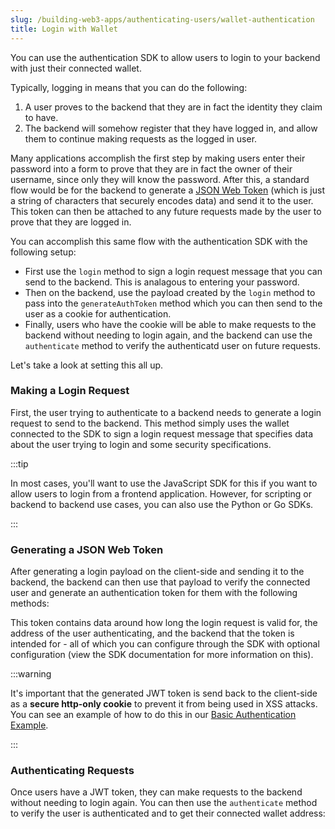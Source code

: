 ```yaml
---
slug: /building-web3-apps/authenticating-users/wallet-authentication
title: Login with Wallet
---
```



You can use the authentication SDK to allow users to login to your backend with just their connected wallet.

Typically, logging in means that you can do the following:

1. A user proves to the backend that they are in fact the identity they claim to have.
2. The backend will somehow register that they have logged in, and allow them to continue making requests as the logged in user.

Many applications accomplish the first step by making users enter their password into a form to prove that they are in fact the owner of their username, since only they will know the password. After this, a standard flow would be for the
backend to generate a  [JSON Web Token](https://jwt.io) (which is just a string of characters that securely encodes data) and send it to the user. This token can then be attached to any future requests made by the user to prove that they are logged in.

You can accomplish this same flow with the authentication SDK with the following setup:
- First use the `login` method to sign a login request message that you can send to the backend. This is analagous to entering your password.
- Then on the backend, use the payload created by the `login` method to pass into the `generateAuthToken` method which you can then send to the user as a cookie for authentication.
- Finally, users who have the cookie will be able to make requests to the backend without needing to login again, and the backend can use the `authenticate` method to verify the authenticatd user on future requests.

Let's take a look at setting this all up.

### Making a Login Request

First, the user trying to authenticate to a backend needs to generate a login request to send to the backend. This method simply uses the wallet connected to the SDK to sign a login request message that specifies data about the user trying to login and some security specifications.

:::tip

In most cases, you'll want to use the JavaScript SDK for this if you want to allow users to login from a frontend application. However, for scripting or backend to backend use cases, you can also use the Python or Go SDKs.

:::

<ThirdwebCodeSnippet contract="WalletAuthenticator" name="login" />

### Generating a JSON Web Token

After generating a login payload on the client-side and sending it to the backend, the backend can then use that payload to verify the connected user and generate an authentication token for them with the following methods:

<ThirdwebCodeSnippet contract="WalletAuthenticator" name="generateAuthToken" />

This token contains data around how long the login request is valid for, the address of the user authenticating, and the backend that the token is intended for - all of which you can configure through the SDK with optional configuration (view the SDK documentation for more information on this).

:::warning

It's important that the generated JWT token is send back to the client-side as a **secure http-only cookie** to prevent it from being used in XSS attacks. You can see an example of how to do this in our [Basic Authentication Example](https://github.com/thirdweb-example/sign-in-with-ethereum/blob/2ecbf412fdb9888a1f3027ba6ff737b735e8cfb3/pages/api/login.tsx#L37).

:::

### Authenticating Requests

Once users have a JWT token, they can make requests to the backend without needing to login again. You can then use the `authenticate` method to verify the user is authenticated and to get their connected wallet address:

<ThirdwebCodeSnippet contract="WalletAuthenticator" name="authenticate" />